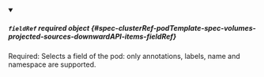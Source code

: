 


<details className="config-field" data-expandable="true" open>
<summary>

##### `fieldRef` <span className="config-field-required" data-required="false">required</span> <span className="config-field-type">object</span> <span className="config-field-default"></span> <span className="config-field-enum"></span> {#spec-clusterRef-podTemplate-spec-volumes-projected-sources-downwardAPI-items-fieldRef}

Required: Selects a field of the pod: only annotations, labels, name and namespace are supported.

</summary>

<PartialFieldRefreference />


</details>
